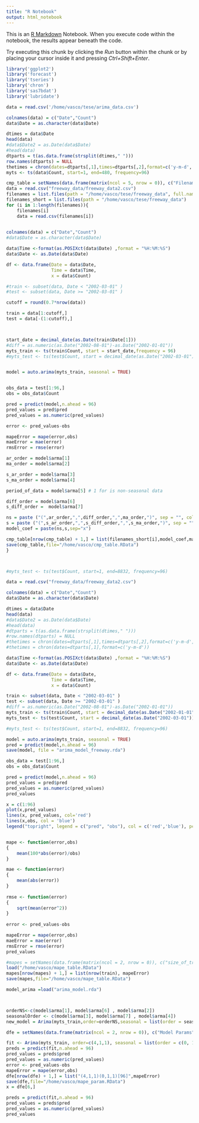 ```yaml
---
title: "R Notebook"
output: html_notebook
---
```


This is an [R Markdown](http://rmarkdown.rstudio.com) Notebook. When you execute code within the notebook, the results appear beneath the code. 

Try executing this chunk by clicking the *Run* button within the chunk or by placing your cursor inside it and pressing *Ctrl+Shift+Enter*. 

```r
library('ggplot2')
library('forecast')
library('tseries')
library('chron')
library('sas7bdat')
library('lubridate')
```



```r
data = read.csv('/home/vasco/tese/arima_data.csv')

colnames(data) = c("Date","Count")
data$Date = as.character(data$Date)

dtimes = data$Date
head(data)
#data$Date2 = as.Date(data$Date) 
#head(data)
dtparts = t(as.data.frame(strsplit(dtimes," ")))
row.names(dtparts) = NULL
thetimes = chron(dates=dtparts[,1],times=dtparts[,2],format=c('y-m-d','h:m:s'))
myts <- ts(data$Count, start=1, end=480, frequency=96)

```



```r
cmp_table = setNames(data.frame(matrix(ncol = 5, nrow = 0)), c("Filename","Model Params","MAPE", "MAE","RMSE"))
data = read.csv("freeway_data/freeway_data2.csv")
filenames = list.files(path = "/home/vasco/tese/freeway_data", full.names = TRUE)
filenames_short = list.files(path = "/home/vasco/tese/freeway_data")
for (i in 1:length(filenames)){ 
    filenames[i]
    data = read.csv(filenames[i])
    

colnames(data) = c("Date","Count")
#data$Date = as.character(data$Date)

data$Time <-format(as.POSIXct(data$Date) ,format = "%H:%M:%S")
data$Date <- as.Date(data$Date)

df <- data.frame(Date = data$Date,
                 Time = data$Time,
                 x = data$Count)

#train <- subset(data, Date < "2002-03-01" )
#test <- subset(data, Date >= "2002-03-01" )

cutoff = round(0.7*nrow(data))

train = data[1:cutoff,]
test = data[-(1:cutoff),]



start_date = decimal_date(as.Date(train$Date[1]))
#diff = as.numeric(as.Date("2002-08-01")-as.Date("2002-01-01"))
myts_train <- ts(train$Count, start = start_date,frequency = 96)
#myts_test <- ts(test$Count, start = decimal_date(as.Date("2002-03-01")), frequency = 96)


model = auto.arima(myts_train, seasonal = TRUE)


obs_data = test[1:96,]
obs = obs_data$Count

pred = predict(model,n.ahead = 96)
pred_values = pred$pred
pred_values = as.numeric(pred_values)

error <- pred_values-obs

mapeError = mape(error,obs)
maeError = mae(error)
rmsError = rmse(error)

ar_order = model$arma[1]
ma_order = model$arma[2]

s_ar_order = model$arma[3]
s_ma_order = model$arma[4]

period_of_data = model$arma[5] # 1 for is non-seasonal data

diff_order = model$arma[6]
s_diff_order =  model$arma[7]

ns = paste ("(",ar_order,",",diff_order,",",ma_order,")", sep = "", collapse = NULL)
s = paste ("(",s_ar_order,",",s_diff_order,",",s_ma_order,")", sep = "", collapse = NULL)
model_coef = paste(ns,s,sep="x")

cmp_table[nrow(cmp_table) + 1,] = list(filenames_short[i],model_coef,mapeError,maeError,rmsError)
save(cmp_table,file="/home/vasco/cmp_table.RData")
}



#myts_test <- ts(test$Count, start=1, end=8832, frequency=96)

```



```r
data = read.csv("freeway_data/freeway_data2.csv")

colnames(data) = c("Date","Count")
data$Date = as.character(data$Date)

dtimes = data$Date
head(data)
#data$Date2 = as.Date(data$Date) 
#head(data)
#dtparts = t(as.data.frame(strsplit(dtimes," ")))
#row.names(dtparts) = NULL
#thetimes = chron(dates=dtparts[,1],times=dtparts[,2],format=c('y-m-d','h:m:s'))
#thetimes = chron(dates=dtparts[,1],format=c('y-m-d'))

data$Time <-format(as.POSIXct(data$Date) ,format = "%H:%M:%S")
data$Date <- as.Date(data$Date)

df <- data.frame(Date = data$Date,
                 Time = data$Time,
                 x = data$Count)

train <- subset(data, Date < "2002-03-01" )
test <- subset(data, Date >= "2002-03-01" )
#diff = as.numeric(as.Date("2002-08-01")-as.Date("2002-01-01"))
myts_train <- ts(train$Count, start = decimal_date(as.Date("2002-01-01")),frequency = 96)
myts_test <- ts(test$Count, start = decimal_date(as.Date("2002-03-01")), frequency = 96)

#myts_test <- ts(test$Count, start=1, end=8832, frequency=96)

```


```r
model = auto.arima(myts_train, seasonal = TRUE)
pred = predict(model,n.ahead = 96)
save(model, file = "arima_model_freeway.rda")

```


```r

obs_data = test[1:96,]
obs = obs_data$Count

pred = predict(model,n.ahead = 96)
pred_values = pred$pred
pred_values = as.numeric(pred_values)
pred_values

x = c(1:96)
plot(x,pred_values)
lines(x, pred_values, col='red')
lines(x,obs, col = 'blue')
legend("topright", legend = c("pred", "obs"), col = c('red','blue'), pch = "-", pt.cex = 5)


mape <- function(error,obs)
{
    mean(100*abs(error)/obs)
}

mae <- function(error)
{
    mean(abs(error))
}
 
rmse <- function(error)
{
    sqrt(mean(error^2))
}
 
error <- pred_values-obs

mapeError = mape(error,obs)
maeError = mae(error)
rmsError = rmse(error)
pred_values

#mapes = setNames(data.frame(matrix(ncol = 2, nrow = 0)), c("size_of_train(days)","mape"))
load("/home/vasco/mape_table.RData")
mapes[nrow(mapes) + 1,] = list(nrow(train), mapeError)
save(mapes,file="/home/vasco/mape_table.RData")
```

```r

model_arima =load("arima_model.rda")



orderNS<-c(model$arma[1], model$arma[6] , model$arma[2])
seasonalOrder <- c(model$arma[3], model$arma[7] , model$arma[4])
new_model = Arima(myts_train,order=orderNS,seasonal = list(order = seasonalOrder,period=96))
```

```r
dfe = setNames(data.frame(matrix(ncol = 2, nrow = 0)), c("Model Params","Mape"))

fit <- Arima(myts_train, order=c(4,1,1), seasonal = list(order = c(0, 1, 1), period = 96))
preds = predict(fit,n.ahead = 96)
pred_values = preds$pred
pred_values = as.numeric(pred_values)
error <- pred_values-obs
mapeError = mape(error,obs)
dfe[nrow(dfe) + 1,] = list("(4,1,1)(0,1,1)[96]",mapeError)
save(dfe,file="/home/vasco/mape_param.RData")
x = dfe[6,]

```

```r
preds = predict(fit,n.ahead = 96)
pred_values = preds$pred
pred_values = as.numeric(pred_values)
pred_values
```


